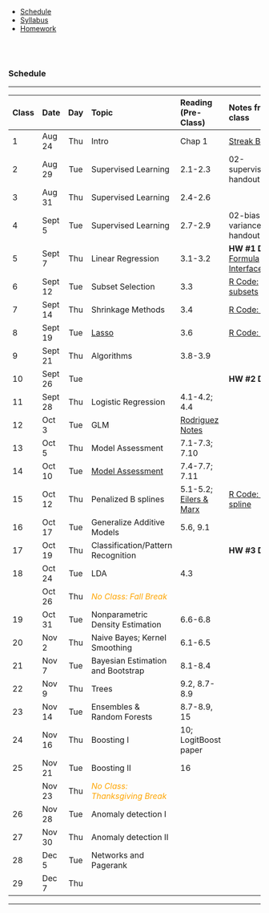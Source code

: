 
<ul class="navibar">
  <li><a href="./index.html" class="current" >Schedule</a></li>
  <li><a href="./syllabus.html" class="navibar" >Syllabus</a></li>
  <li><a href="./homework.html" class="navibar" >Homework</a></li>
</ul>




<!--- Start Main Page --->
<br><br>

### Schedule

-----------

<!--
29 class meetings
Add 1 day of HW review for each HW assignment

(3)[1] Ch2
(5)[5] Ch3
(2)[3] Ch4a
(2)[2] Ch7a
-- (12) [11]

(3)[2] Ch 5 and smoothing. maybe kernel smoothing? and GAM
(4)[4] Classification and Density Estimation
-- (7) [7]

(2)[1] Ch8 - Bayesian
  - connection to bootstrap
  - bayesian density estimation (categorical counts)
  - bayesian lasso, ridge, regression
(2)[2] Ch8-9 Trees/RF
(2)[2] Ch.10 Boosting
-- (6) [5]

(6)[5] Other
only 4 classes after thanksgiving
- (2) sepp (needs to follow poisson regression)
    - derive likelihood, estimate parameters, EM algorithm
    - show basic papers about estimation
- (2-3) change point detection
    - including fused lasso
- (1) networks and pagerank

(4) project discussion + 3 hw reviews

-----
(35 meetings. Need to cut 6!)


Useful notes: https://m-clark.github.io/docs/machine_learning/02_concepts.html#loss-functions
-->


------------------------------------------------------------------------------------------------
Class Date      Day  Topic                      Reading (Pre-Class)     Notes from class
----- -------- ----- -------------------------- ----------------------- -----------------------
  1    Aug 24   Thu  Intro                       Chap 1                   [Streak Betting](https://mdporter.github.io/teaching/streak-betting/streak-betting.html)

  2    Aug 29   Tue  Supervised Learning          2.1-2.3                02-supervised.pdf handout

  3    Aug 31   Thu  Supervised Learning          2.4-2.6

  4    Sept 5   Tue  Supervised Learning          2.7-2.9                02-bias-variance.pdf handout
  
  5    Sept 7   Thu  Linear Regression            3.1-3.2                 **HW #1 Due** [R Formula Interface](other/03-rfmla.pdf)

  6    Sept 12  Tue  Subset Selection            3.3                      [R Code: subsets](other/03-subsets.R)
  
  7    Sept 14  Thu   Shrinkage Methods          3.4                      [R Code: ridge](other/03-ridge.R)

  8    Sept 19  Tue  [Lasso]                     3.6                      [R Code: lasso](other/03-lasso.R) 
    
  9    Sept 21  Thu  Algorithms                   3.8-3.9               
   

  10   Sept 26  Tue                                                     **HW #2 Due**
  
  11   Sept 28  Thu   Logistic Regression         4.1-4.2; 4.4            
   
  12   Oct 3    Tue   GLM                         [Rodriguez Notes]
  
  13   Oct 5    Thu   Model Assessment            7.1-7.3; 7.10

  14   Oct 10   Tue   [Model Assessment]          7.4-7.7; 7.11         <!-- [R Code](R/08-crossval.R) -->
                      <!-- 
                      [Model Selection]
                      -->                

  15   Oct 12   Thu   Penalized B splines        5.1-5.2;               [R Code: B-spline](other/05-bsplines.R)
                                                 [Eilers \& Marx]


  16   Oct 17   Tue   Generalize Additive       5.6, 9.1
                      Models
                      <!-- link -->
  
  17   Oct 19   Thu   Classification/Pattern                            **HW #3 Due**
                      Recognition

  18   Oct 24   Tue   LDA                        4.3                     
  
       Oct 26   Thu   <font color="orange">           
                       *No Class: Fall Break* 
                       </font>        
  
  19   Oct 31   Tue   Nonparametric Density      6.6-6.8                 <!-- [R Code](R/11-density.R) -->
                      Estimation
                      <!-- [Rmd](lectures/
                      12-npdensity.Rmd)
                      -->
                                                 
  20   Nov 2    Thu   Naive Bayes;              6.1-6.5
                      Kernel
                      Smoothing
  
  21   Nov 7    Tue   Bayesian Estimation       8.1-8.4
                      and Bootstrap
  
  22   Nov 9    Thu   Trees                     9.2, 8.7-8.9            <!-- [R Code](R/13-trees.R) -->
                      <!-- [Trees] -->
  

  23   Nov 14   Tue  Ensembles \& Random        8.7-8.9, 15        
                     Forests
 

  24   Nov 16   Thu  Boosting I                 10; LogitBoost paper    <!-- [R Code](R/14-boosting.R) -->
  
  25   Nov 21   Tue  Boosting II                16

       Nov 23   Thu  <font color="orange">           
                       *No Class: Thanksgiving
                       Break* 
                       </font>        

  26   Nov 28   Tue  Anomaly detection I
                     
  27   Nov 30   Thu  Anomaly detection II                                <!-- [R Code](R/15-changedetect.R) -->
  
  28   Dec 5    Tue  Networks and Pagerank
                      <!-- [link] -->
  
  29   Dec 7    Thu  
  
------------------------------------------------------------------------------------------------

-----------

[Lasso]: lectures/03-lasso.pdf

[Eilers \& Marx]: other/(eilers-marx) Flexible smoothing.pdf

[Rodriguez Notes]: http://data.princeton.edu/wws509/notes/a2.pdf

[Model Assessment]: lectures/07-modelselection.pdf

<!-- 



#### Supervised Learning

------------------------------------------------------------------------------------------------
Class Date      Day  Lecture                    Reading (Pre-Class)     Notes from class
----- -------- ----- -------------------------- ----------------------- -----------------------
  1    Aug 20   Thu   Intro

  2    Aug 25   Tue   Supervised Learning       ESL 2                   [R Code](R/02-suplearning.R)

  3    Aug 27   Thu   Linear Regression         ESL 3.1-3.2             [R Code](R/03-regression.R)
  
  4    Sept 1   Tue   Subset Selection          ESL 3.3                 [R Code](R/04-biasvariance.R)

  5    Sept 3   Thu   [Shrinkage Methods](      ESL 3.4                 [R Code](R/05-Ridge.R)
                      lectures/05-Ridge.pdf)      
    
  6    Sept 8   Tue  [Lasso](                   ESL 3.6                 [R Code](R/06-lasso.R)
                     lectures/06-lasso.pdf)

  7    Sept 10  Thu  Algorithms                 ESL 3.8-3.9             [R Code](R/07-algorithms.R)
  
  8    Sept 15  Tue  [Model Selection]          ESL 7 (esp. 7.10)       [R Code](R/08-crossval.R)
                     
  9    Sept 17  Thu  Classification             TBD
  
  10   Sept 22  Tue  **IACA Conference**,       ESL 4.4
                     Logistic Regression
                     
  11   Sept 24  Thu  **IACA Conference**
                     TBD
  
  12   Sept 29  Tue  Penalized B splines        [Eilers \& Marx](       [R Code](R/09-bsplines.R)
                                                homework/Bsplines.pdf)
                                                ; ESL 5.1-5.2
  
13     Oct 1    Thu  [Generalize Additive       ESL 5.6, 9.1
                     Models]
                     
14     Oct 6    Tue  Evaluating Binary          ESL 6.6                
                     Classifiers, Naive
                     Bayes

15     Oct 8    Thu  Parametric Density         ESL 4.3                 [R Code](R/11-density.R)
                     Estimation, LDA

16     Oct 13   Tue  [Nonparametric Density     ESL 6.1-6.5             [Rmd](lectures/12-npdensity.Rmd)
                     Estimation], Kernel
                     Smoothing

17     Oct 15   Thu  HW Review

18     Oct 20   Tue  Bayesian Estimation        ESL 8.1-8.4
                     and Bootstrap

19     Oct 22   Thu  [Trees](                   ESL 9.2, 8.7-8.9        [R Code](R/13-trees.R)
                     lectures/13-trees.pdf)

20     Oct 27   Tue  Ensembles \& Random        ESL 8.7-8.9, 15        
                     Forests

       Oct 29   Thu  <font color="orange">                                
                     *No Class: Fall Break* 
                     </font>  

21     Nov 3    Tue  Boosting                   ESL 10; LogitBoost paper [R Code](R/14-boosting.R)

22    Nov 5    Thu   Boosting  

------------------------------------------------------------------------------------------------

--------------------------------


#### Unsupervised Learning

------------------------------------------------------------------------------------------------
Class Date      Day  Lecture                    Reading (Pre-Class)     Notes from class
----- -------- ----- -------------------------- ----------------------- -----------------------                   
23    Nov 10   Tue   Project discussions

24    Nov 12   Thu   Self-exciting point 
                     processes; HW review

25    Nov 17   Tue   change detection (i)                               

26    Nov 19   Thu   change detection (ii)                               [R Code](R/15-changedetect.R)

27    Nov 24   Tue   [networks and pagerank]

      Nov 26   Thu   <font color="orange">                                
                     *No Class: Thanksgiving
                     Break*  
                     </font> 
                    
28    Dec 1    Tue   no-class: project prep                            
 
29    Dec 3    Thu   project presentations                                            

------------------------------------------------------------------------------------------------

-------------------------------- 


<p style="font-size:80%">
 - **ESL**: Elements of Statistical Learning (2rd)
</p>


[Model Selection]: lectures/08-modelselection.pdf
[Generalize Additive Models]: lectures/10-gam.pdf
[Nonparametric Density Estimation]: lectures/12-npdensity.pdf
[networks and pagerank]: lectures/16-networks.pdf

-->
